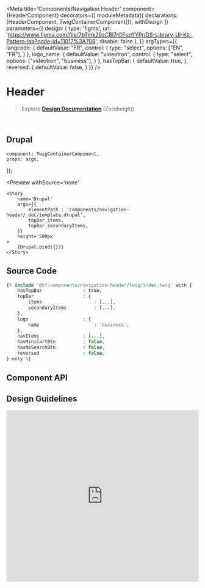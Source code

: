 


<Meta 
    title='Components/Navigation Header' 
    component={HeaderComponent}
    decorators={[
        moduleMetadata({ declarations: [HeaderComponent, TwigContainerComponent]}),
        withDesign
    ]}
    parameters={{
        design: {
            type: 'figma',
            url: 'https://www.figma.com/file/7bTmk29aCBl7rCFszffYPr/DS-Library-UI-Kit-Pattern-lab?node-id=11017%3A708',
            disable: false
        },
    }}
    argTypes={{
        langcode: {
            defaultValue: "FR",
            control: { 
                type: "select",
                options: ["EN", "FR"],
            }
        },
        logo_name: {
            defaultValue: "videotron",
            control: {
                type: "select",
                options: ["videotron", "business"],
            }
        },
        hasTopBar: {
            defaultValue: true,
        },
        reversed: {
            defaultValue: false,
        }
    }}
/>


# Header

> Explore **[Design Documentation](https://zeroheight.com/79f1d3365/p/70ccb4--buttons)** (Zeroheight)

<br/>


## Drupal

    component: TwigContainerComponent,
    props: args,
});

<Preview
    withSource='none'
>
    <Story 
        name='Drupal'
        args={{ 
            elementPath : 'components/navigation-header/_doc/template.drupal',
            topBar_items,
            topBar_secondaryItems,
        }}
        height='500px'
    >
        {Drupal.bind({})}
    </Story>
</Preview>


## Source Code

```php
{% include '@bf-components/navigation-header/twig/index.twig' with {
    hasTopBar               : true,
    topBar                  : {
        items                   : [...],
        secondaryItems          : [...],
    },
    logo                    : {
        name                    : 'business',
    },
    navItems                : [...],
    hasMiniCartBtn          : false,
    hasNoSearchBtn          : false,
    reversed                : false,
} only %}
```

## Component API

<Props of={HeaderComponent} />


## Design Guidelines

<iframe width='100%' height='450' src='https://www.figma.com/file/7bTmk29aCBl7rCFszffYPr/DS-Library-UI-Kit-Pattern-lab?node-id=11017%3A708' frameBorder='0' allowFullScreen></iframe>